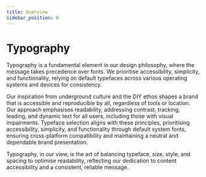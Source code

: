 ```yaml
---
title: Overview
sidebar_position: 0
---
```



# Typography

Typography is a fundamental element in our design philosophy, where the message takes precedence over fonts. We prioritise accessibility, simplicity, and functionality, relying on default typefaces across various operating systems and devices for consistency. 

Our inspiration from underground culture and the DIY ethos shapes a brand that is accessible and reproducible by all, regardless of tools or location. Our approach emphasises readability, addressing contrast, tracking, leading, and dynamic text for all users, including those with visual impairments. Typeface selection aligns with these principles, prioritising accessibility, simplicity, and functionality through default system fonts, ensuring cross-platform compatibility and maintaining a neutral and dependable brand presentation. 

Typography, in our view, is the art of balancing typeface, size, style, and spacing to optimise readability, reflecting our dedication to content accessibility and a consistent, reliable message.

<DocCardList className="DocCardList--no-overview"/>
